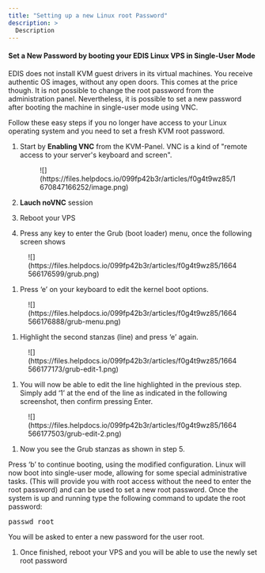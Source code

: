 ```yaml
---
title: "Setting up a new Linux root Password"
description: >
  Description
---
```


#### Set a New Password by booting your EDIS Linux VPS in Single-User Mode

EDIS does not install KVM guest drivers in its virtual machines. You receive authentic OS images, without any open doors. This comes at the price though. It is not possible to change the root password from the administration panel. Nevertheless, it is possible to set a new password after booting the machine in single-user mode using VNC.

Follow these easy steps if you no longer have access to your Linux operating system and you need to set a fresh KVM root password.

1.  Start by **Enabling VNC** from the KVM-Panel. VNC is a kind of "remote access to your server's keyboard and screen".

    <figure>![](https://files.helpdocs.io/099fp42b3r/articles/f0g4t9wz85/1670847166252/image.png)</figure>

2.  **Lauch noVNC** session
3.  Reboot your VPS
4.  Press any key to enter the Grub (boot loader) menu, once the following screen shows

<figure>![](https://files.helpdocs.io/099fp42b3r/articles/f0g4t9wz85/1664566176599/grub.png)</figure>

1.  Press ‘e’ on your keyboard to edit the kernel boot options.

<figure>![](https://files.helpdocs.io/099fp42b3r/articles/f0g4t9wz85/1664566176888/grub-menu.png)</figure>

1.  Highlight the second stanzas (line) and press ‘e’ again.

<figure>![](https://files.helpdocs.io/099fp42b3r/articles/f0g4t9wz85/1664566177173/grub-edit-1.png)</figure>

1.  You will now be able to edit the line highlighted in the previous step. Simply add ‘1’ at the end of the line as indicated in the following screenshot, then confirm pressing Enter.

<figure>![](https://files.helpdocs.io/099fp42b3r/articles/f0g4t9wz85/1664566177503/grub-edit-2.png)</figure>

1.  Now you see the Grub stanzas as shown in step 5.

Press ‘b’ to continue booting, using the modified configuration. Linux will now boot into single-user mode, allowing for some special administrative tasks. (This will provide you with root access without the need to enter the root password) and can be used to set a new root password. Once the system is up and running type the following command to update the root password:

<pre class="hljs nohighlight">passwd root</pre>

You will be asked to enter a new password for the user root.

1.  Once finished, reboot your VPS and you will be able to use the newly set root password